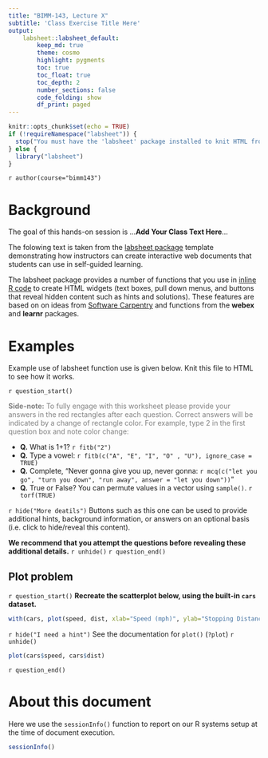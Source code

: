 ```yaml
---
title: "BIMM-143, Lecture X"
subtitle: 'Class Exercise Title Here'
output: 
    labsheet::labsheet_default:
        keep_md: true
        theme: cosmo
        highlight: pygments
        toc: true
        toc_float: true
        toc_depth: 2
        number_sections: false
        code_folding: show
        df_print: paged
---
```



```r
knitr::opts_chunk$set(echo = TRUE)
if (!requireNamespace("labsheet")) {
  stop("You must have the 'labsheet' package installed to knit HTML from this template.\n   devtools::install_github(\"bioboot/labsheet\")")
} else {
  library("labsheet")
}
```


`r author(course="bimm143")`

# Background  
The goal of this hands-on session is ...**Add Your Class Text Here**...

The folowing text is taken from the [labsheet package](https://github.com/bioboot/labsheet) template demonstrating how instructors can create interactive web documents that students can use in self-guided learning.

The labsheet package provides a number of functions that you use in [inline R code](https://github.com/rstudio/cheatsheets/raw/master/rmarkdown-2.0.pdf) to create HTML widgets (text boxes, pull down menus, and buttons that reveal hidden content such as hints and solutions). These features are based on on ideas from [Software Carpentry](https://software-carpentry.org/lessons/) and functions from the **webex** and **learnr** packages.  


# Examples
Example use of labsheet function use is given below. Knit this file to HTML to see how it works.

`r question_start()`
<p style="color: gray;">**Side-note:**  To fully engage with this worksheet please provide your answers in the red rectangles after each question. Correct answers will be indicated by a change of rectangle color. For example, type 2 in the first question box and note color change: </p> 

- **Q.** What is 1+1? `r fitb("2")`
- **Q.** Type a vowel: `r fitb(c("A", "E", "I", "O" , "U"), ignore_case = TRUE)`
- **Q.** Complete, "Never gonna give you up, never gonna: `r mcq(c("let you go", "turn you down", "run away", answer = "let you down"))`"
- **Q.** True or False? You can permute values in a vector using `sample()`. `r torf(TRUE)`

`r hide("More deatils")`
Buttons such as this one can be used to provide additional hints, background information, or answers on an optional basis (i.e. click to hide/reveal this content).  

**We recommend that you attempt the questions before revealing these additional details.** 
`r unhide()`
`r question_end()`


## Plot problem

`r question_start()`
**Recreate the scatterplot below, using the built-in `cars` dataset.**

```r
with(cars, plot(speed, dist, xlab="Speed (mph)", ylab="Stopping Distance (ft)"))
```

`r hide("I need a hint")`
See the documentation for `plot()` (`?plot`)
`r unhide()`

<!-- Note: Could also just set the code chunk option labsheet.hide to TRUE -->

```r
plot(cars$speed, cars$dist)
```
`r question_end()`


# About this document

Here we use the `sessionInfo()` function to report on our R systems setup at the time of document execution. 

```r
sessionInfo()
```

